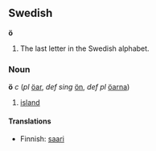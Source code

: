 ==Swedish==
'''ö'''

#The last letter in the Swedish alphabet.
===Noun===
'''ö''' ''c'' (''pl'' [[öar]], ''def sing'' [[ön]], ''def pl'' [[öarna]])
#[[island]]

====Translations====

*Finnish: [[saari]]
